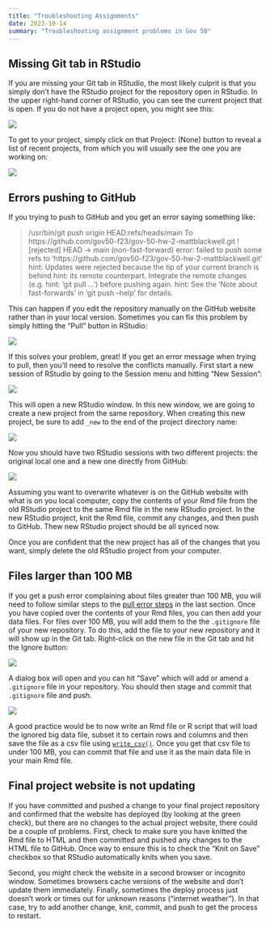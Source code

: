 ```yaml
---
title: "Troubleshooting Assignments"
date: 2023-10-14
summary: "Troubleshooting assignment problems in Gov 50"
---
```




## Missing Git tab in RStudio

If you are missing your Git tab in RStudio, the most likely culprit is that you simply don't have the RStudio project for the repository open in RStudio. In the upper right-hand corner of RStudio, you can see the current project that is open. If you do not have a project open, you might see this:

![](/files/img/no_project.png)

To get to your project, simply click on that Project: (None) button to reveal a list of recent projects, from which you will usually see the one you are working on:

![](/files/img/project_list.png)


## Errors pushing to GitHub

If you trying to push to GitHub and you get an error saying something like:

> /usr/bin/git push origin HEAD:refs/heads/main To https://github.com/gov50-f23/gov-50-hw-2-mattblackwell.git ! [rejected] HEAD -> main (non-fast-forward) error: failed to push some refs to 'https://github.com/gov50-f23/gov-50-hw-2-mattblackwell.git' hint: Updates were rejected because the tip of your current branch is behind hint: its remote counterpart. Integrate the remote changes (e.g. hint: 'git pull ...') before pushing again. hint: See the 'Note about fast-forwards' in 'git push --help' for details.

This can happen if you edit the repository manually on the GitHub website rather than in your local version. Sometimes you can fix this problem by simply hitting the "Pull" button in RStudio:

![](/files/img/pull.png)

If this solves your problem, great! If you get an error message when trying to pull, then you'll need to resolve the conflicts manually. First start a new session of RStudio by going to the Session menu and hitting "New Session":

![](/files/img/new_session.png)

This will open a new RStudio window. In this new window, we are going to create a new project from the same repository. When creating this new project, be sure to add `_new` to the end of the project directory name:

![](/files/img/new_clone.png)

Now you should have two RStudio sessions with two different projects: the original local one and a new one directly from GitHub:

![](/files/img/both_projects.png)

Assuming you want to overwrite whatever is on the GitHub website with what is on you local computer, copy the contents of your Rmd file from the old RStudio project to the same Rmd file in the new RStudio project. In the new RStudio project, knit the Rmd file, commit any changes, and then push to GitHub. Thew new RStudio project should be all synced now. 

Once you are confident that the new project has all of the changes that you want, simply delete the old RStudio project from your computer. 


## Files larger than 100 MB

If you get a push error complaining about files greater than 100 MB, you will need to follow similar steps to the [pull error steps](https://gov50-f23.github.io/assignments/troubleshooting.html#errors-pushing-to-github) in the last section. Once you have copied over the contents of your Rmd files, you can then add your data files. For files over 100 MB, you will add them to the the `.gitignore` file of your new repository. To do this, add the file to your new repository and it will show up in the Git tab. Right-click on the new file in the Git tab and hit the Ignore button:

![](/files/img/gitignore.png)

A dialog box will open and you can hit "Save" which will add or amend a `.gitignore` file in your repository. You should then stage and commit that `.gitignore` file and push. 

![](/files/img/committing-gitignore.png)

A good practice would be to now write an Rmd file or R script that will load the ignored big data file, subset it to certain rows and columns and then save the file as a csv file using [`write_csv()`](https://readr.tidyverse.org/reference/write_delim.html). Once you get that csv file to under 100 MB, you can commit that file and use it as the main data file in your main Rmd file. 

## Final project website is not updating

If you have committed and pushed a change to your final project repository and confirmed that the website has deployed (by looking at the green check), but there are no changes to the actual project website, there could be a couple of problems. First, check to make sure you have knitted the Rmd file to HTML and then committed and pushed any changes to the HTML file to GitHub. Once way to ensure this is to check the "Knit on Save" checkbox so that RStudio automatically knits when you save. 

Second, you might check the website in a second browser or incognito window. Sometimes browsers cache versions of the website and don't update them immediately. Finally, sometimes the deploy process just doesn't work or times out for unknown reasons ("internet weather"). In that case, try to add another change, knit, commit, and push to get the process to restart. 




